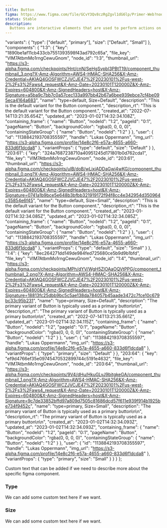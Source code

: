 ```yaml
---
title: Button
figma: https://www.figma.com/file/GCvY3Qv8czRgZgvl1dG6lp/Primer-Web?node-id=14919%3A49961&t=8CTewY4xBM7aPx3X-1
status: Stable
description:
  Buttons are interactive elements that are used to perform actions on a page.
---
```



  "variants": { 
    "type": ["default", "primary"],
    "size": ["Default", "Small"]
  },
  "components": { 
    "1:3": {
      "key": "1890be1af11cb433cb7551393598f43ad792c65a",
      "file_key": "VlM7AtbmMo1rngCewuGnom",
      "node_id": "1:3",
      "thumbnail_url": "https://s3-alpha.figma.com/checkpoints/Hnt/cnN/SeHgSvpbI3PBtT19/component_thumbnail_3.png?X-Amz-Algorithm=AWS4-HMAC-SHA256&X-Amz-Credential=AKIAQ4GOSFWCZJVCJE47%2F20230101%2Fus-west-2%2Fs3%2Faws4_request&X-Amz-Date=20230101T120000Z&X-Amz-Expires=604800&X-Amz-SignedHeaders=host&X-Amz-Signature=a5ba9c7bb7c0a57cec133a997bb42b67a6bee939ebce7cf4be095eca4164a683",
      "name": "type=default, Size=Default",
      "description": "This is the default variant for the Button component.",
      "description_rt": "This is the default variant for the Button component.",
      "created_at": "2022-07-14T13:21:35.654Z",
      "updated_at": "2023-01-02T14:32:34.108Z",
      "containing_frame": {
        "name": "Button",
        "nodeId": "1:2",
        "pageId": "0:1",
        "pageName": "Button",
        "backgroundColor": "rgba(0, 0, 0, 0)",
        "containingStateGroup": { "name": "Button", "nodeId": "1:2" }
      },
      "user": {
        "id": "1138842193708355597",
        "handle": "Lukas Oppermann",
        "img_url": "https://s3-alpha.figma.com/profile/14e8c2f6-e57a-4655-a660-833d6f1dcda8"
      },
      "variantProps": { "type": "default", "size": "Default" }
    },
    "203:61": {
      "key": "324a7687238710a40951245d171801b0d762cda1",
      "file_key": "VlM7AtbmMo1rngCewuGnom",
      "node_id": "203:61",
      "thumbnail_url": "https://s3-alpha.figma.com/checkpoints/uIB/doB/wLixiADDaGwi4wKG/component_thumbnail_0.png?X-Amz-Algorithm=AWS4-HMAC-SHA256&X-Amz-Credential=AKIAQ4GOSFWCZJVCJE47%2F20230101%2Fus-west-2%2Fs3%2Faws4_request&X-Amz-Date=20230101T120000Z&X-Amz-Expires=604800&X-Amz-SignedHeaders=host&X-Amz-Signature=0741a1b9bce5e648b3bfbb321919172f94f8cc4e342954d350964c35854e6f45",
      "name": "type=default, Size=Small",
      "description": "This is the default variant for the Button component.",
      "description_rt": "This is the default variant for the Button component.",
      "created_at": "2023-01-02T14:32:34.085Z",
      "updated_at": "2023-01-02T14:32:34.085Z",
      "containing_frame": {
        "name": "Button",
        "nodeId": "1:2",
        "pageId": "0:1",
        "pageName": "Button",
        "backgroundColor": "rgba(0, 0, 0, 0)",
        "containingStateGroup": { "name": "Button", "nodeId": "1:2" }
      },
      "user": {
        "id": "1138842193708355597",
        "handle": "Lukas Oppermann",
        "img_url": "https://s3-alpha.figma.com/profile/14e8c2f6-e57a-4655-a660-833d6f1dcda8"
      },
      "variantProps": { "type": "default", "size": "Small" }
    },
    "1:4": {
      "key": "8ec264271dd149de984fed725680ce5b9d9b1bfd",
      "file_key": "VlM7AtbmMo1rngCewuGnom",
      "node_id": "1:4",
      "thumbnail_url": "https://s3-alpha.figma.com/checkpoints/MPh/dYV/WgH5ZlOAaOQVtPPG/component_thumbnail_2.png?X-Amz-Algorithm=AWS4-HMAC-SHA256&X-Amz-Credential=AKIAQ4GOSFWCZJVCJE47%2F20230101%2Fus-west-2%2Fs3%2Faws4_request&X-Amz-Date=20230101T120000Z&X-Amz-Expires=604800&X-Amz-SignedHeaders=host&X-Amz-Signature=18813fc25dbb9bc5c5ae138da784057b45aade3472c7fce10c679bc33c95b231",
      "name": "type=primary, Size=Default",
      "description": "The primary variant of Button is typically used as a primary button\n\n",
      "description_rt": "The primary variant of Button is typically used as a primary button\n\n",
      "created_at": "2022-07-14T13:21:35.661Z",
      "updated_at": "2023-01-02T14:32:34.115Z",
      "containing_frame": {
        "name": "Button",
        "nodeId": "1:2",
        "pageId": "0:1",
        "pageName": "Button",
        "backgroundColor": "rgba(0, 0, 0, 0)",
        "containingStateGroup": { "name": "Button", "nodeId": "1:2" }
      },
      "user": {
        "id": "1138842193708355597",
        "handle": "Lukas Oppermann",
        "img_url": "https://s3-alpha.figma.com/profile/14e8c2f6-e57a-4655-a660-833d6f1dcda8"
      },
      "variantProps": { "type": "primary", "size": "Default" }
    },
    "203:64": {
      "key": "ef9d4766ef35e09745470532899744c5191e4632",
      "file_key": "VlM7AtbmMo1rngCewuGnom",
      "node_id": "203:64",
      "thumbnail_url": "https://s3-alpha.figma.com/checkpoints/9V4/dHu/HkuGLvJ9bitgkeGA/component_thumbnail_1.png?X-Amz-Algorithm=AWS4-HMAC-SHA256&X-Amz-Credential=AKIAQ4GOSFWCZJVCJE47%2F20230101%2Fus-west-2%2Fs3%2Faws4_request&X-Amz-Date=20230101T120000Z&X-Amz-Expires=604800&X-Amz-SignedHeaders=host&X-Amz-Signature=9c7de33852bffd97a809d7505c81686dcd57f611e939f914b1925be734f9452c",
      "name": "type=primary, Size=Small",
      "description": "The primary variant of Button is typically used as a primary button\n\n",
      "description_rt": "The primary variant of Button is typically used as a primary button\n\n",
      "created_at": "2023-01-02T14:32:34.093Z",
      "updated_at": "2023-01-02T14:32:34.093Z",
      "containing_frame": {
        "name": "Button",
        "nodeId": "1:2",
        "pageId": "0:1",
        "pageName": "Button",
        "backgroundColor": "rgba(0, 0, 0, 0)",
        "containingStateGroup": { "name": "Button", "nodeId": "1:2" }
      },
      "user": {
        "id": "1138842193708355597",
        "handle": "Lukas Oppermann",
        "img_url": "https://s3-alpha.figma.com/profile/14e8c2f6-e57a-4655-a660-833d6f1dcda8"
      },
      "variantProps": { "type": "primary", "size": "Small" }
    }
  }
};

Custom text that can be added if we need to describe more about the specific figma component.

<FigmaVariantOverview variants={componentSet.variants} />

### Type
We can add some custom text here if we want.
<FigmaPropertyPreview components={componentSet.components} property='type' />

### Size
We can add some custom text here if we want.
<FigmaPropertyPreview components={componentSet.components} property='size' />

<FigmaComponentExamples variants={componentSet.variants} components={componentSet.components} />

